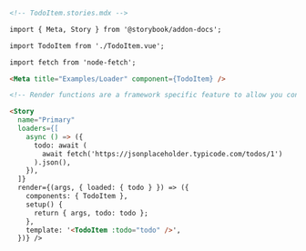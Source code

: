 ```md
<!-- TodoItem.stories.mdx -->

import { Meta, Story } from '@storybook/addon-docs';

import TodoItem from './TodoItem.vue';

import fetch from 'node-fetch';

<Meta title="Examples/Loader" component={TodoItem} />

<!-- Render functions are a framework specific feature to allow you control on how the component renders -->

<Story
  name="Primary"
  loaders={[
    async () => ({
      todo: await (
        await fetch('https://jsonplaceholder.typicode.com/todos/1')
      ).json(),
    }),
  ]}
  render={(args, { loaded: { todo } }) => ({
    components: { TodoItem },
    setup() {
      return { args, todo: todo };
    },
    template: '<TodoItem :todo="todo" />',
  })} />
```